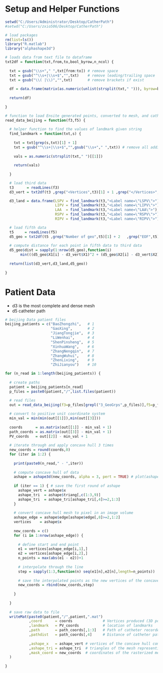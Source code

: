 
# Setup and Helper Functions
```r
setwd("C:/Users/Administrator/Desktop/CatherPath")
#setwd("C:/Users/zxio506/Desktop/CatherPath")

# load packages
rm(list=ls())
library("R.matlab")
library("alphashape3d")

# loads data from text file to dataframe
txt2df = function(txt,from,to,bool_byrow,n_ncol) {
  
  txt = gsub("\\s+"," ",txt[from:to]) # remove space
  txt = gsub("^\\s+|\\s+$","",txt)    # remove leading/trailing space
  txt = gsub("\\( |\\)","",txt)       # remove brackets if exist
  
  df = data.frame(matrix(as.numeric(unlist(strsplit(txt," "))), byrow=bool_byrow, ncol=n_ncol))
  
  return(df)
  
}

# function to load Ensite generated points, converted to mesh, and catheter path recording
read_data_beijing = function(f3,f5) {
  
  # helper function to find the values of landmark given string
  find_landmark = function(txt,s) {
    
    txt = txt[grep(s,txt)[1] + 1]
    txt = gsub("^\\s+|\\s+$","",gsub("\\s+"," ",txt)) # remove all additional spaces
    
    vals = as.numeric(strsplit(txt," ")[[1]])
    
    return(vals)
    
  }

  # load third data
  t3      = readLines(f3)
  d3_vert = txt2df(t3 ,grep("<Vertices",t3)[1] + 1 ,grep("</Vertices>",t3)[1] - 1 ,TRUE ,3)

  d3_land = data.frame(LSPV = find_landmark(t3,"<Label name=\"LSPV\">"),
                       LIPV = find_landmark(t3,"<Label name=\"LIPV\">"),
                       LAA  = find_landmark(t3,"<Label name=\"LAA\">"),
                       RSPV = find_landmark(t3,"<Label name=\"RSPV\">"),
                       RIPV = find_landmark(t3,"<Label name=\"RIPV\">"))

  # load fifth data
  t5     = readLines(f5)
  d5_geo = txt2df(t5 ,grep("Number of geo",t5)[1] + 2   ,grep("EOF",t5)[1] - 1   ,TRUE ,3)
  
  # compute distance for each point in fifth data to third data
  d5_geo$dist = sapply(1:nrow(d5_geo),function(i)
       min(((d5_geo$X1[i] - d3_vert$X1)^2 + (d5_geo$X2[i] - d3_vert$X2)^2 + (d5_geo$X3[i] - d3_vert$X3)^2)^0.5))
  
  return(list(d3_vert,d3_land,d5_geo))
  
}
```

# Patient Data
  - d3 is the most complete and dense mesh
  - d5 catheter path

```r
# beijing Data patient files
beijing_patients = c("BaoZhongzhi",   # 1
                     "GaoXing",       # 2
                     "JiangTongjie",  # 3
                     "LiWenhai",      # 4
                     "ShenPinsheng",  # 5
                     "XinhuaWang",    # 6
                     "ZhangNengqin",  # 7
                     "ZhangWuhui",    # 8
                     "ZhenLixing",    # 9
                     "ZhiJianyou")    # 10

for (n_read in 1:length(beijing_patients)) {
  
  # create paths
  patient = beijing_patients[n_read]
  p_files = paste0(patient,"/",list.files(patient))
    
  # read files
  out = read_data_beijing(f3=p_files[grepl("3_GeoGrps",p_files)],f5=p_files[grepl("5_GeoPts", p_files)])

  # convert to positive unit coordinate system
  min_val = min(min(out[[1]]),min(out[[3]]))
  
  coords      = as.matrix(out[[1]] - min_val + 1)
  path_coords = as.matrix(out[[3]] - min_val + 1)
  PV_coords   = out[[2]] - min_val + 1
  
  # iterate through and apply concave hull 3 times
  new_coords = round(coords,0)
  for (iter in 1:2) {
    
    print(paste0(n_read," - ",iter))
    
    # compute concave hull of data
    ashape = ashape3d(new_coords, alpha = 3, pert = TRUE) # plot(ashape)
    
    if (iter == 1) { # save the first round of ashape
      ashape_vert = ashape$x
      ashape_tri  = ashape$triang[,c(1:3,9)]
      ashape_tri  = ashape_tri[ashape_tri[,4]>=2,1:3]
    }
    
    # convert concave hull mesh to pixel in an image volume
    ashape_edge = ashape$edge[ashape$edge[,8]>=2,1:2]
    vertices    = ashape$x
    
    new_coords = c()
    for (i in 1:nrow(ashape_edge)) {
      
      # define start and end point
      e1 = vertices[ashape_edge[i,1],]
      e2 = vertices[ashape_edge[i,2],]
      n_points = max(abs(e1 - e2))+1
      
      # interpolate through the line
      step = sapply(1:3,function(n) seq(e1[n],e2[n],length=n_points))
      
      # save the interpolated points as the new vertices of the concave hull
      new_coords = rbind(new_coords,step)
      
    }
    
  }
  
  # save raw data to file
  writeMat(paste0(patient,"/",patient,".mat")
           ,coord      = coords              # Vertices produced (3D point cloud mesh) by EnSite Software
           ,landmark   = PV_coords           # location of landmarks
           ,path       = path_coords[,1:3]   # Path of catheter recorded
           ,pathdist   = path_coords[,4]     # Distance of catheter path compared to mesh
           
           ,ashape_x   = ashape_vert # vertices of the concave hull computed
           ,ashape_tri = ashape_tri  # triangles of the mesh representing the concave hull
           ,mask_coord = new_coords  # coordinates of the rasterized mesh
  )
  
}
```

